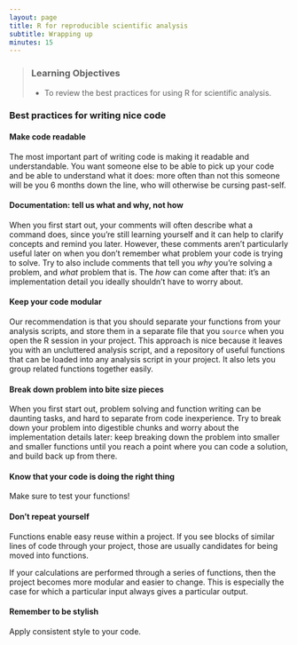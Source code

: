 ```yaml
---
layout: page
title: R for reproducible scientific analysis
subtitle: Wrapping up
minutes: 15
---
```


> ### Learning Objectives {.objectives}
>
> * To review the best practices for using R for
>   scientific analysis.
>

### Best practices for writing nice code

#### Make code readable

The most important part of writing code is making it readable and understandable.
You want someone else to be able to pick up your code and be able to understand
what it does: more often than not this someone will be you 6 months down the line,
who will otherwise be cursing past-self.

#### Documentation: tell us what and why, not how

When you first start out, your comments will often describe what a command does,
since you're still learning yourself and it can help to clarify concepts and
remind you later. However, these comments aren't particularly useful later on
when you don't remember what problem your code is trying to solve. Try to also
include comments that tell you *why* you're solving a problem, and *what* problem
that is. The *how* can come after that: it's an implementation detail you ideally
shouldn't have to worry about.

#### Keep your code modular

Our recommendation is that you should separate your functions from your analysis
scripts, and store them in a separate file that you `source` when you open the R
session in your project. This approach is nice because it leaves you with an
uncluttered analysis script, and a repository of useful functions that can be
loaded into any analysis script in your project. It also lets you group related
functions together easily.

#### Break down problem into bite size pieces

When you first start out, problem solving and function writing can be daunting
tasks, and hard to separate from code inexperience. Try to break down your
problem into digestible chunks and worry about the implementation details later:
keep breaking down the problem into smaller and smaller functions until you
reach a point where you can code a solution, and build back up from there.

#### Know that your code is doing the right thing

Make sure to test your functions!

#### Don't repeat yourself

Functions enable easy reuse within a project. If you see blocks of similar
lines of code through your project, those are usually candidates for being
moved into functions.

If your calculations are performed through a series of functions, then the
project becomes more modular and easier to change. This is especially the case
for which a particular input always gives a particular output.

#### Remember to be stylish

Apply consistent style to your code.
